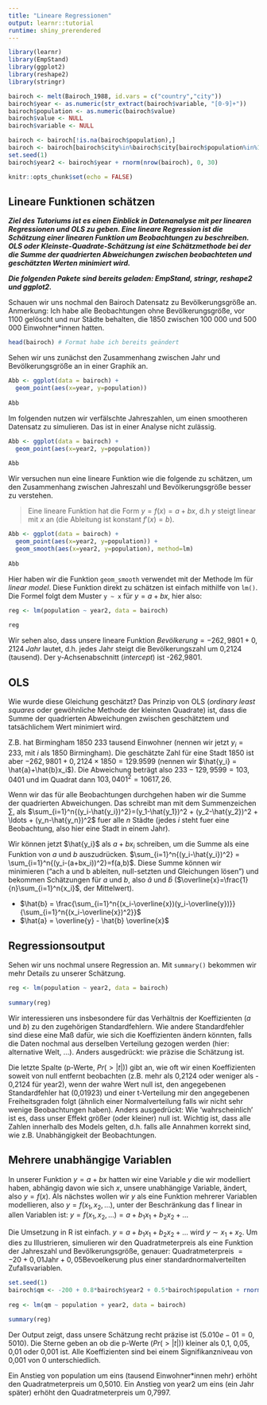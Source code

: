 ```yaml
---
title: "Lineare Regressionen"
output: learnr::tutorial
runtime: shiny_prerendered
---
```


```r
library(learnr)
library(EmpStand)
library(ggplot2)
library(reshape2)
library(stringr)

bairoch <- melt(Bairoch_1988, id.vars = c("country","city"))
bairoch$year <- as.numeric(str_extract(bairoch$variable, "[0-9]+"))
bairoch$population <- as.numeric(bairoch$value)
bairoch$value <- NULL
bairoch$variable <- NULL

bairoch <- bairoch[!is.na(bairoch$population),]
bairoch <- bairoch[bairoch$city%in%bairoch$city[bairoch$population%in%100:500&bairoch$year==1850] & bairoch$year>1100  ,]
set.seed(1)
bairoch$year2 <- bairoch$year + rnorm(nrow(bairoch), 0, 30)

knitr::opts_chunk$set(echo = FALSE)
```


## Lineare Funktionen schätzen

***Ziel des Tutoriums ist es einen Einblick in Datenanalyse mit per linearen Regressionen und OLS zu geben. Eine lineare Regression ist die Schätzung einer linearen Funktion um Beobachtungen zu beschreiben. OLS oder Kleinste-Quadrate-Schätzung ist eine Schätzmethode bei der die Summe der quadrierten Abweichungen zwischen  beobachteten und geschätzten Werten minimiert wird. ***

***Die folgenden Pakete sind bereits geladen: EmpStand, stringr, reshape2 und ggplot2.***

Schauen wir uns nochmal den Bairoch Datensatz zu Bevölkerungsgröße an. Anmerkung: Ich habe alle Beobachtungen ohne Bevölkerungsgröße, vor 1100 gelöscht und nur Städte behalten, die 1850 zwischen 100 000 und 500 000 Einwohner*innen hatten.

```r

head(bairoch) # Format habe ich bereits geändert

```

Sehen wir uns zunächst den Zusammenhang zwischen Jahr und Bevölkerungsgröße an in einer Graphik an. 

```r

Abb <- ggplot(data = bairoch) +
  geom_point(aes(x=year, y=population))
  
Abb
```

Im folgenden nutzen wir verfälschte Jahreszahlen, um einen smootheren Datensatz zu simulieren. Das ist in einer Analyse nicht zulässig.

```r

Abb <- ggplot(data = bairoch) +
  geom_point(aes(x=year2, y=population))
  
Abb
```

Wir versuchen nun eine lineare Funktion wie die folgende zu schätzen, um den Zusammenhang zwischen Jahreszahl und Bevölkerungsgröße besser zu verstehen. 

>Eine lineare Funktion hat die Form $y = f(x) = a + bx$, d.h $y$ steigt linear mit $x$ an (die Ableitung ist konstant $f'(x) = b$).

```r

Abb <- ggplot(data = bairoch) +
  geom_point(aes(x=year2, y=population)) +
  geom_smooth(aes(x=year2, y=population), method=lm) 
  
Abb
```

Hier haben wir die Funktion `geom_smooth` verwendet mit der Methode lm für *linear model*. Diese Funktion direkt zu schätzen ist einfach mithilfe von `lm()`. Die Formel folgt dem Muster `y ~ x` für $y=a+bx$, hier also:

```r

reg <- lm(population ~ year2, data = bairoch)
  
reg
```

Wir sehen also, dass unsere lineare Funktion $Bevölkerung = -262,9801 + 0,2124 \; Jahr$ lautet, d.h. jedes Jahr steigt die Bevölkerungszahl um 0,2124 (tausend). Der y-Achsenabschnitt (*intercept*) ist -262,9801.

## OLS

Wie wurde diese Gleichung geschätzt? Das Prinzip von OLS (*ordinary least squares* oder gewöhnliche Methode der kleinsten Quadrate) ist, dass die Summe der quadrierten Abweichungen zwischen geschätztem und tatsächlichem Wert minimiert wird. 

Z.B. hat Birmingham 1850 233 tausend Einwohner (nennen wir jetzt $y_i=233$, mit $i$ als 1850 Birmingham). Die geschätzte Zahl für eine Stadt 1850 ist aber $-262,9801 + 0,2124 \times 1850 = 129.9599$ (nennen wir $\hat{y_i} = \hat{a}+\hat{b}x_i$). Die Abweichung beträgt also $233 - 129,9599 = 103,0401$ und im Quadrat dann $103,0401^2=10617,26$. 

Wenn wir das für alle Beobachtungen durchgehen haben wir die Summe der quadrierten Abweichungen. Das schreibt man mit dem Summenzeichen $\sum$, als $\sum_{i=1}^n{(y_i-\hat{y_i})^2}=(y_1-\hat{y_1})^2 + (y_2-\hat{y_2})^2 + \ldots + (y_n-\hat{y_n})^2$ fuer alle $n$ Städte (jedes $i$ steht fuer eine Beobachtung, also hier eine Stadt in einem Jahr).

Wir können jetzt $\hat{y_i}$ als $a+bx_i$ schreiben, um die Summe als eine Funktion von $a$ und $b$ auszudrücken.  $\sum_{i=1}^n{(y_i-\hat{y_i})^2} = \sum_{i=1}^n{(y_i-(a+bx_i))^2}=f(a,b)$. Diese Summe können wir minimieren ("ach a und b ableiten, null-setzten und Gleichungen lösen") und bekommen Schätzungen für $a$ und $b$, also $\hat{a}$ und $\hat{b}$ ($\overline{x}=\frac{1}{n}\sum_{i=1}^n{x_i}$, der Mittelwert). 

- $\hat{b} = \frac{\sum_{i=1}^n{(x_i-\overline{x})(y_i-\overline{y})}}{\sum_{i=1}^n{(x_i-\overline{x})^2}}$
- $\hat{a} = \overline{y} - \hat{b} \overline{x}$


## Regressionsoutput

Sehen wir uns nochmal unsere Regression an. Mit `summary()` bekommen wir mehr Details zu unserer Schätzung.  

```r

reg <- lm(population ~ year2, data = bairoch)
  
summary(reg)
```

Wir interessieren uns insbesondere für das Verhältnis der Koeffizienten ($a$ und $b$) zu den zugehörigen Standardfehlern. Wie andere Standardfehler sind diese eine Maß dafür, wie sich die Koeffizienten ändern könnten, falls die Daten nochmal aus derselben Verteilung gezogen werden (hier: alternative Welt, $\ldots$). Anders ausgedrückt: wie präzise die Schätzung ist. 

Die letzte Spalte (p-Werte, $Pr(>|t|)$) gibt an, wie oft wir einen Koeffizienten soweit von null entfernt beobachten (z.B. mehr als 0,2124 oder weniger als - 0,2124 für year2), wenn der wahre Wert null ist, den angegebenen Standardfehler hat (0,01923) und einer t-Verteilung mir den angegebenen Freiheitsgraden folgt (ähnlich einer Normalverteilung falls wir nicht sehr wenige Beobachtungen haben). Anders ausgedrückt: Wie 'wahrscheinlich' ist es, dass unser Effekt größer (oder kleiner) null ist. Wichtig ist, dass alle Zahlen innerhalb des Models gelten, d.h. falls alle Annahmen korrekt sind, wie z.B. Unabhängigkeit der Beobachtungen.


## Mehrere unabhängige Variablen

In unserer Funktion $y=a+bx$ hatten wir eine Variable $y$ die wir modelliert haben, abhängig davon wie sich $x$, unsere unabhängige Variable, ändert, also $y=f(x)$. Als nächstes wollen wir $y$ als eine Funktion mehrerer Variablen modellieren, also $y=f(x_1,x_2,\ldots)$, unter der Beschränkung das f linear in allen Variablen ist: $y=f(x_1,x_2,\ldots)=a+b_1x_1+b_2x_2 + \ldots$

Die Umsetzung in R ist einfach. $y=a+b_1x_1+b_2x_2 + \ldots$ wird $y \sim x_1 + x_2$. Um dies zu Illustrieren, simulieren wir den Quadratmeterpreis als eine Funktion der Jahreszahl und Bevölkerungsgröße, genauer: Quadratmeterpreis $= -20 + 0,01 \text{Jahr} + 0,05 \text{Bevoelkerung}$  plus einer standardnormalverteilten Zufallsvariablen.

```r
set.seed(1)
bairoch$qm <- -200 + 0.8*bairoch$year2 + 0.5*bairoch$population + rnorm(nrow(bairoch))
  
reg <- lm(qm ~ population + year2, data = bairoch)
  
summary(reg)
```

Der Output zeigt, dass unsere Schätzung recht präzise ist ($5.010e-01= 0,5010$). Die Sterne geben an ob die p-Werte ($Pr(>|t|)$) kleiner als 0,1, 0,05, 0,01 oder 0,001 ist. Alle Koeffizienten sind bei einem Signifikanzniveau von 0,001 von 0 unterschiedlich.

Ein Anstieg von population um eins (tausend Einwohner*innen mehr) erhöht den Quadratmeterpreis um 0,5010.
Ein Anstieg von year2 um eins (ein Jahr später) erhöht den Quadratmeterpreis um 0,7997.



